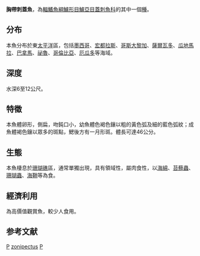 {{Speciesbox 
| taxon = Pomacanthus zonipectus
| authority = [[Gill|Gill]], 1862
| image = Pomacanthus zonipectus.jpg
| status = LC
| status_system = IUCN3.1
| synonyms = *''Pomacanthodes zonipectus''<br /><small>Gill, 1862</small> 
}}
'''胸帶刺蓋魚'''，為[[輻鰭魚綱|輻鰭魚綱]][[鱸形目|鱸形目]][[鱸亞目|鱸亞目]][[蓋刺魚科|蓋刺魚科]]的其中一個[[種|種]]。

==分布==
本魚分布於東[[太平洋|太平洋]]區，包括[[墨西哥|墨西哥]]、[[宏都拉斯|宏都拉斯]]、[[哥斯大黎加|哥斯大黎加]]、[[薩爾瓦多|薩爾瓦多]]、[[瓜地馬拉|瓜地馬拉]]、[[巴拿馬|巴拿馬]]、[[祕魯|祕魯]]、[[哥倫比亞|哥倫比亞]]、[[厄瓜多|厄瓜多]]等海域。

==深度==
水深6至12公尺。

==特徵==
本魚體卵形，側扁，吻鈍口小，幼魚體色褐色鑲以粗的黃色弧及細的藍色弧紋；成魚體褐色鑲以眾多的斑點，鰓後方有一月形斑。體長可達46公分。

==生態==
本魚棲息於[[珊瑚礁|珊瑚礁]]區，通常單獨出現，具有領域性，屬肉食性，以[[海綿|海綿]]、[[苔蘚蟲|苔蘚蟲]]、[[珊瑚蟲|珊瑚蟲]]、[[海鞘|海鞘]]等為食。

==經濟利用==
為高價值觀賞魚，較少人食用。

==参考文献==
{{Reflist}}
{{Taxonbar}}

[[Category:觀賞魚|P]]
[[Category:刺蓋魚屬|zonipectus]]
[[Category:1862年描述的鱼类|P]]